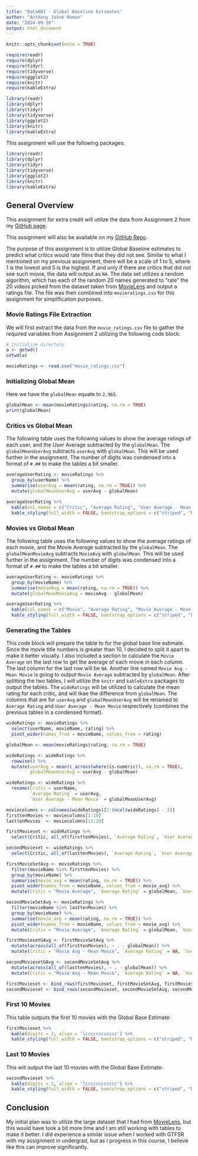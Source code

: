 ```yaml
---
title: "Data607 - Global Baseline Estimates"
author: "Anthony Josue Roman"
date: "2024-09-16"
output: html_document
---
```


```r
knitr::opts_chunk$set(echo = TRUE)
```

```r
require(readr)
require(dplyr)
require(tidyr)
require(tidyverse)
require(ggplot2)
require(knitr)
require(kableExtra)

library(readr)
library(dplyr)
library(tidyr)
library(tidyverse)
library(ggplot2)
library(knitr)
library(kableExtra)
```

This assignment will use the following packages:

```r
library(readr)
library(dplyr)
library(tidyr)
library(tidyverse)
library(ggplot2)
library(knitr)
library(kableExtra)
```
## General Overview

This assignment for extra credit will utilize the data from Assignment 2 from my [GitHub page](https://github.com/spacerome/Data607_Assignment_2).

This assignment will also be available on my [GitHub Repo](https://github.com/spacerome/Data607_EC_GBE).

The purpose of this assignment is to utilize Global Baseline estimates to predict what critics would rate films that they did not see. Similar to what I mentioned on my previous assignment, there will be a scale of 1 to 5, where 1 is the lowest and 5 is the highest. If and only if there are critics that did not see such movie, the data will output as `NA`. The data set utilizes a random algorithm, which has each of the random 20 names generated to "rate" the 20 videos picked from the dataset taken from [MovieLens](https://grouplens.org/datasets/movielens/) and output a ratings file. The file was then combined into `movieratings.csv` for this assignment for simplification purposes.

### Movie Ratings File Extraction

We will first extract the data from the `movie_ratings.csv` file to gather the required variables from Assignment 2 utilizing the following code block:

```r

# Initialize directory
a <- getwd()
setwd(a)

movieRatings <- read.csv("movie_ratings.csv")

```

### Initializing Global Mean

Here we have the `globalMean` equate to `2.965`. 

```r

globalMean <- mean(movieRatings$rating, na.rm = TRUE)
print(globalMean)

```

### Critics vs Global Mean

The following table uses the following values to show the average ratings of each user, and the User Average subtracted by the `globalMean`. The `globalMeanUserAvg` subtracts `userAvg` with `globalMean`. This will be used further in the assignment. The number of digits was condensed into a format of `#.##` to make the tables a bit smaller.

```r

averageUserRating <- movieRatings %>%
  group_by(userName) %>%
  summarise(userAvg = mean(rating, na.rm = TRUE)) %>%
  mutate(globalMeanUserAvg = userAvg - globalMean)

averageUserRating %>%
  kable(col.names = c("Critic", "Average Rating", "User Average - Mean Movie"), digits = 2, align = 'lcc') %>%
  kable_styling(full_width = FALSE, bootstrap_options = c("striped", "hover", "condensed"))

```

### Movies vs Global Mean

The following table uses the following values to show the average ratings of each movie, and the Movie Average subtracted by the `globalMean`. The `globalMeanMovieAvg` subtracts `MovieAvg` with `globalMean`. This will be used further in the assignment. The number of digits was condensed into a format of `#.##` to make the tables a bit smaller.

```r

averageUserRating <- movieRatings %>%
  group_by(movieName) %>%
  summarise(movieAvg = mean(rating, na.rm = TRUE)) %>%
  mutate(globalMeanMovieAvg = movieAvg - globalMean)

averageUserRating %>%
  kable(col.names = c("Movie", "Average Rating", "Movie Average - Mean Movie"), digits = 2, align = 'lcc') %>%
  kable_styling(full_width = FALSE, bootstrap_options = c("striped", "hover", "condensed"))

```

### Generating the Tables

This code block will prepare the table to for the global base line estimate. Since the movie title numbers is greater than 10, I decided to split it apart to make it better visually. I also included a section to calculate the `Movie Average` on the last row to get the average of each movie in each column. The last column for the last row will be `NA`. Another line named `Movie Avg - Mean Movie` is going to output `Movie Average` subtracted by `globalMean`. After splitting the two tables, I will utilize the `knitr` and `kableExtra` packages to output the tables. The `wideRatings` will be utilized to calculate the mean rating for each critic, and will tkae the difference from `globalMean`. The columns that are for `userAvg` and `globalMeanUserAvg` will be renamed to `Average Rating` and `User Average - Mean Movie` respectively (combines the previous tables in a condensed format).

```r

wideRatings <- movieRatings %>%
  select(userName, movieName, rating) %>%
  pivot_wider(names_from = movieName, values_from = rating)

globalMean <- mean(movieRatings$rating, na.rm = TRUE)

wideRatings <- wideRatings %>%
  rowwise() %>%
  mutate(userAvg = mean(c_across(where(is.numeric)), na.rm = TRUE),
         globalMeanUserAvg = userAvg - globalMean)

wideRatings <- wideRatings %>%
  rename(Critic = userName, 
         `Average Rating` = userAvg, 
         `User Average - Mean Movie` = globalMeanUserAvg)

moviecolumns <- colnames(wideRatings)[2:(ncol(wideRatings) - 2)]
firsttenMovies <- moviecolumns[1:10]
lasttenMovies  <- moviecolumns[11:20]

firstMovieset <- wideRatings %>%
  select(Critic, all_of(firsttenMovies), `Average Rating`, `User Average - Mean Movie`)

secondMovieset <- wideRatings %>%
  select(Critic, all_of(lasttenMovies), `Average Rating`, `User Average - Mean Movie`)

firstMovieSetAvg <- movieRatings %>%
  filter(movieName %in% firsttenMovies) %>%
  group_by(movieName) %>%
  summarise(movie_avg = mean(rating, na.rm = TRUE)) %>%
  pivot_wider(names_from = movieName, values_from = movie_avg) %>%
  mutate(Critic = "Movie Average", `Average Rating` = globalMean, `User Average - Mean Movie` = NA)

secondMovieSetAvg <- movieRatings %>%
  filter(movieName %in% lasttenMovies) %>%
  group_by(movieName) %>%
  summarise(movie_avg = mean(rating, na.rm = TRUE)) %>%
  pivot_wider(names_from = movieName, values_from = movie_avg) %>%
  mutate(Critic = "Movie Average", `Average Rating` = globalMean, `User Average - Mean Movie` = NA)

firstMoviesetGAvg <- firstMovieSetAvg %>%
  mutate(across(all_of(firsttenMovies), ~ . - globalMean)) %>%
  mutate(Critic = "Movie Avg - Mean Movie", `Average Rating` = NA, `User Average - Mean Movie` = NA)

secondMoviesetGAvg <- secondMovieSetAvg %>%
  mutate(across(all_of(lasttenMovies), ~ . - globalMean)) %>%
  mutate(Critic = "Movie Avg - Mean Movie", `Average Rating` = NA, `User Average - Mean Movie` = NA)

firstMovieset <- bind_rows(firstMovieset, firstMovieSetAvg, firstMoviesetGAvg)
secondMovieset <- bind_rows(secondMovieset, secondMovieSetAvg, secondMoviesetGAvg)

```

### First 10 Movies 

This table outputs the first 10 movies with the Global Base Estimate:

```r

firstMovieset %>%
  kable(digits = 2, align = 'lcccccccccccc') %>%
  kable_styling(full_width = FALSE, bootstrap_options = c("striped", "hover", "condensed"))

```

### Last 10 Movies

This will output the last 10 movies with the Global Base Estimate:

```r

secondMovieset %>%
  kable(digits = 2, align = 'lcccccccccccc') %>%
  kable_styling(full_width = FALSE, bootstrap_options = c("striped", "hover", "condensed"))

```

## Conclusion

My initial plan was to utilize the large dataset that I had from [MovieLens](https://grouplens.org/datasets/movielens/), but this would have took a bit more time and I am still working with tables to make it better. I did experience a similar issue when I worked with GTFSR with my assignment in undergrad, but as I progress in this course, I believe like this can improve significantly. 